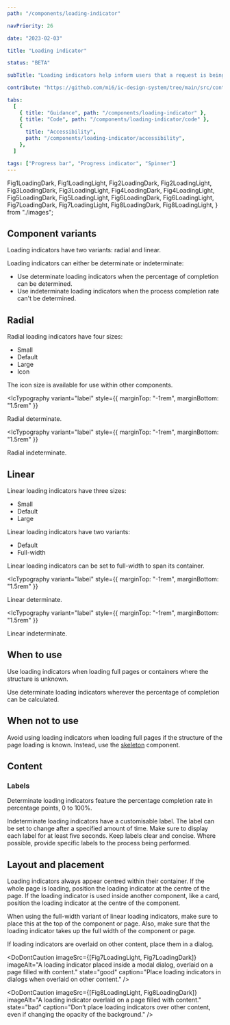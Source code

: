 ```yaml
---
path: "/components/loading-indicator"

navPriority: 26

date: "2023-02-03"

title: "Loading indicator"

status: "BETA"

subTitle: "Loading indicators help inform users that a request is being processed. Radial and linear indicators provide flexibility in design."

contribute: "https://github.com/mi6/ic-design-system/tree/main/src/content/structured/components/loading-indicator"

tabs:
  [
    { title: "Guidance", path: "/components/loading-indicator" },
    { title: "Code", path: "/components/loading-indicator/code" },
    {
      title: "Accessibility",
      path: "/components/loading-indicator/accessibility",
    },
  ]

tags: ["Progress bar", "Progress indicator", "Spinner"]
---
```


  Fig1LoadingDark,
  Fig1LoadingLight,
  Fig2LoadingDark,
  Fig2LoadingLight,
  Fig3LoadingDark,
  Fig3LoadingLight,
  Fig4LoadingDark,
  Fig4LoadingLight,
  Fig5LoadingDark,
  Fig5LoadingLight,
  Fig6LoadingDark,
  Fig6LoadingLight,
  Fig7LoadingDark,
  Fig7LoadingLight,
  Fig8LoadingDark,
  Fig8LoadingLight,
} from "./images";

## Component variants

Loading indicators have two variants: radial and linear.

Loading indicators can either be determinate or indeterminate:

- Use determinate loading indicators when the percentage of completion can be determined.
- Use indeterminate loading indicators when the process completion rate can't be determined.

## Radial

Radial loading indicators have four sizes:

- Small
- Default
- Large
- Icon

The icon size is available for use within other components.

<ComponentPreview>
  <IcLoadingIndicator type="circular" progress="50" max="100" label="50%" />
</ComponentPreview>

<IcTypography
  variant="label"
  style={{ marginTop: "-1rem", marginBottom: "1.5rem" }}
>
  Radial determinate.
</IcTypography>

<ComponentPreview>
  <IcLoadingIndicator type="circular" label="Loading..." />
</ComponentPreview>

<IcTypography
  variant="label"
  style={{ marginTop: "-1rem", marginBottom: "1.5rem" }}
>
  Radial indeterminate.
</IcTypography>

## Linear

Linear loading indicators have three sizes:

- Small
- Default
- Large

Linear loading indicators have two variants:

- Default
- Full-width

Linear loading indicators can be set to full-width to span its container.

<ComponentPreview>
  <IcLoadingIndicator
    style={{ width: "15rem" }}
    type="linear"
    label="50%"
    progress="50"
    max="100"
  />
</ComponentPreview>

<IcTypography
  variant="label"
  style={{ marginTop: "-1rem", marginBottom: "1.5rem" }}
>
  Linear determinate.
</IcTypography>

<ComponentPreview>
  <IcLoadingIndicator
    style={{ width: "15rem" }}
    type="linear"
    label="Loading..."
    max="100"
  />
</ComponentPreview>

<IcTypography
  variant="label"
  style={{ marginTop: "-1rem", marginBottom: "1.5rem" }}
>
  Linear indeterminate.
</IcTypography>

## When to use

Use loading indicators when loading full pages or containers where the structure is unknown.

Use determinate loading indicators wherever the percentage of completion can be calculated.

## When not to use

Avoid using loading indicators when loading full pages if the structure of the page loading is known. Instead, use the [skeleton](/components/skeleton) component.

## Content

### Labels

Determinate loading indicators feature the percentage completion rate in percentage points, 0 to 100%.

Indeterminate loading indicators have a customisable label. The label can be set to change after a specified amount of time. Make sure to display each label for at least five seconds. Keep labels clear and concise. Where possible, provide specific labels to the process being performed.

<DoubleDoDontCaution>
  <DoDontCaution
    imageSrc={[Fig1LoadingLight, Fig1LoadingDark]}
    imageAlt="A graphic of a radial loading indicator with the label of 'Submitting form...'."
    state="good"
    caption="Use clear, concise and specific labels."
  />
  <DoDontCaution
    imageSrc={[Fig2LoadingLight, Fig2LoadingDark]}
    imageAlt="A graphic of a radial loading indicator with the label of ‘The form is now being submitted... Please wait...’."
    state="bad"
    caption="Don’t make labels unnecessarily long."
  />
</DoubleDoDontCaution>

## Layout and placement

Loading indicators always appear centred within their container. If the whole page is loading, position the loading indicator at the centre of the page. If the loading indicator is used inside another component, like a card, position the loading indicator at the centre of the component.

<DoubleDoDontCaution>
  <DoDontCaution
    imageSrc={[Fig3LoadingLight, Fig3LoadingDark]}
    imageAlt="A graphic of a radial loading indicator positioned in the middle of a blank page."
    state="good"
    caption="Always centre the component."
  />
  <DoDontCaution
    imageSrc={[Fig4LoadingLight, Fig4LoadingDark]}
    imageAlt="A graphic of a radial loading indicator positioned in the top left corner of a blank page."
    state="bad"
    caption="Don’t position the loading indicators on other parts of the page or container."
  />
</DoubleDoDontCaution>

When using the full-width variant of linear loading indicators, make sure to place this at the top of the component or page. Also, make sure that the loading indicator takes up the full width of the component or page.

<DoubleDoDontCaution>
  <DoDontCaution
    imageSrc={[Fig5LoadingLight, Fig5LoadingDark]}
    imageAlt="A graphic of a full width loading indicator at the top of a page."
    state="good"
    caption="Place the full width indicator at the top of the container."
  />
  <DoDontCaution
    imageSrc={[Fig6LoadingLight, Fig6LoadingDark]}
    imageAlt="A graphic of a full width loading indicator positioned in the centre of a container with a bigger width."
    state="bad"
    caption="Don’t position full width loading indicators on other parts of the container. Make sure it has the same width of this container."
  />
</DoubleDoDontCaution>

If loading indicators are overlaid on other content, place them in a dialog.

<DoDontCaution
  imageSrc={[Fig7LoadingLight, Fig7LoadingDark]}
  imageAlt="A loading indicator placed inside a modal dialog, overlaid on a page filled with content."
  state="good"
  caption="Place loading indicators in dialogs when overlaid on other content."
/>

<DoDontCaution
  imageSrc={[Fig8LoadingLight, Fig8LoadingDark]}
  imageAlt="A loading indicator overlaid on a page filled with content."
  state="bad"
  caption="Don’t place loading indicators over other content, even if changing the opacity of the background."
/>
